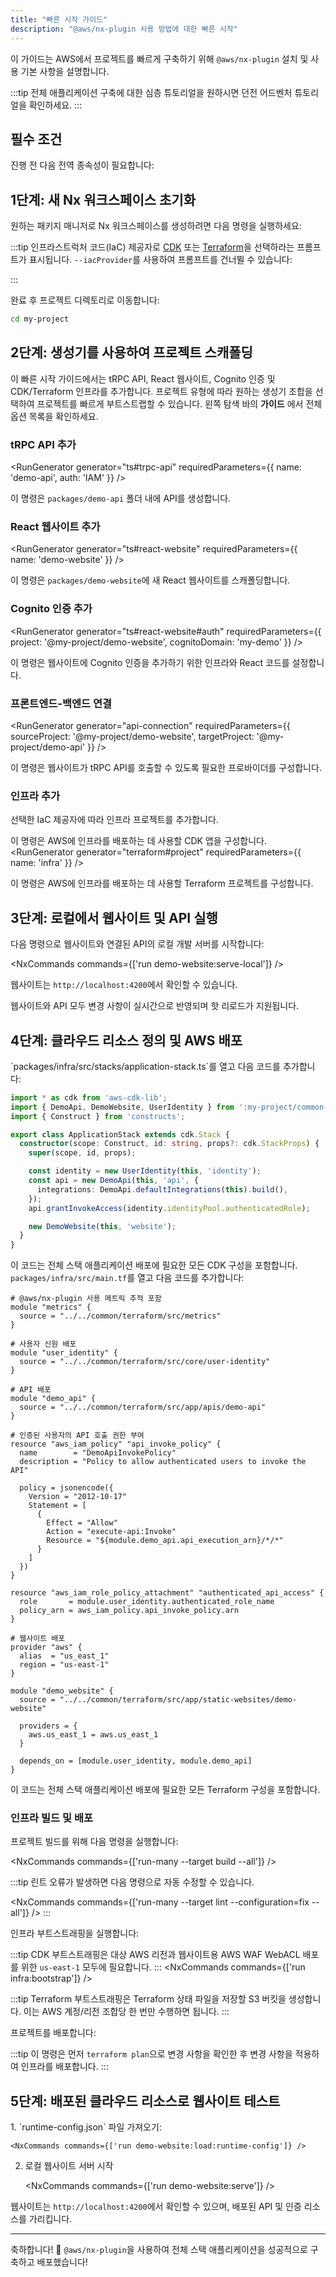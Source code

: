 ```yaml
---
title: "빠른 시작 가이드"
description: "@aws/nx-plugin 사용 방법에 대한 빠른 시작"
---
```





이 가이드는 AWS에서 프로젝트를 빠르게 구축하기 위해 `@aws/nx-plugin` 설치 및 사용 기본 사항을 설명합니다.

:::tip
전체 애플리케이션 구축에 대한 심층 튜토리얼을 원하시면 <Link path="get_started/tutorials/dungeon-game/overview">던전 어드벤처 튜토리얼</Link>을 확인하세요.
:::

## 필수 조건

진행 전 다음 전역 종속성이 필요합니다:

<Snippet name="prerequisites" />

## 1단계: 새 Nx 워크스페이스 초기화

원하는 패키지 매니저로 Nx 워크스페이스를 생성하려면 다음 명령을 실행하세요:

<CreateNxWorkspaceCommand workspace="my-project" />

:::tip
인프라스트럭처 코드(IaC) 제공자로 [CDK](https://docs.aws.amazon.com/cdk/) 또는 [Terraform](https://developer.hashicorp.com/terraform)을 선택하라는 프롬프트가 표시됩니다. `--iacProvider`를 사용하여 프롬프트를 건너뛸 수 있습니다:

<Infrastructure>
<Fragment slot="cdk">
<CreateNxWorkspaceCommand workspace="my-project" iacProvider="CDK" />
</Fragment>
<Fragment slot="terraform">
<CreateNxWorkspaceCommand workspace="my-project" iacProvider="Terraform" />
</Fragment>
</Infrastructure>
:::

완료 후 프로젝트 디렉토리로 이동합니다:

```sh
cd my-project
```

## 2단계: 생성기를 사용하여 프로젝트 스캐폴딩

이 빠른 시작 가이드에서는 tRPC API, React 웹사이트, Cognito 인증 및 CDK/Terraform 인프라를 추가합니다. 프로젝트 유형에 따라 원하는 생성기 조합을 선택하여 프로젝트를 빠르게 부트스트랩할 수 있습니다. 왼쪽 탐색 바의 __가이드__ 에서 전체 옵션 목록을 확인하세요.

### tRPC API 추가

<RunGenerator generator="ts#trpc-api" requiredParameters={{ name: 'demo-api', auth: 'IAM' }} />

이 명령은 `packages/demo-api` 폴더 내에 API를 생성합니다.

### React 웹사이트 추가

<RunGenerator generator="ts#react-website" requiredParameters={{ name: 'demo-website' }} />

이 명령은 `packages/demo-website`에 새 React 웹사이트를 스캐폴딩합니다.

### Cognito 인증 추가

<RunGenerator generator="ts#react-website#auth" requiredParameters={{ project: '@my-project/demo-website', cognitoDomain: 'my-demo' }} />

이 명령은 웹사이트에 Cognito 인증을 추가하기 위한 인프라와 React 코드를 설정합니다.

### 프론트엔드-백엔드 연결

<RunGenerator generator="api-connection" requiredParameters={{ sourceProject: '@my-project/demo-website', targetProject: '@my-project/demo-api' }} />

이 명령은 웹사이트가 tRPC API를 호출할 수 있도록 필요한 프로바이더를 구성합니다.

### 인프라 추가

선택한 IaC 제공자에 따라 인프라 프로젝트를 추가합니다.

<Infrastructure>
<Fragment slot="cdk">
<RunGenerator generator="ts#infra" requiredParameters={{ name: 'infra' }} />

이 명령은 AWS에 인프라를 배포하는 데 사용할 CDK 앱을 구성합니다.
</Fragment>
<Fragment slot="terraform">
<RunGenerator generator="terraform#project" requiredParameters={{ name: 'infra' }} />

이 명령은 AWS에 인프라를 배포하는 데 사용할 Terraform 프로젝트를 구성합니다.
</Fragment>
</Infrastructure>

## 3단계: 로컬에서 웹사이트 및 API 실행

다음 명령으로 웹사이트와 연결된 API의 로컬 개발 서버를 시작합니다:

<NxCommands commands={['run demo-website:serve-local']} />

웹사이트는 `http://localhost:4200`에서 확인할 수 있습니다.

웹사이트와 API 모두 변경 사항이 실시간으로 반영되며 핫 리로드가 지원됩니다.

## 4단계: 클라우드 리소스 정의 및 AWS 배포

<Infrastructure>
<Fragment slot="cdk">
`packages/infra/src/stacks/application-stack.ts`를 열고 다음 코드를 추가합니다:

```typescript
import * as cdk from 'aws-cdk-lib';
import { DemoApi, DemoWebsite, UserIdentity } from ':my-project/common-constructs';
import { Construct } from 'constructs';

export class ApplicationStack extends cdk.Stack {
  constructor(scope: Construct, id: string, props?: cdk.StackProps) {
    super(scope, id, props);

    const identity = new UserIdentity(this, 'identity');
    const api = new DemoApi(this, 'api', {
      integrations: DemoApi.defaultIntegrations(this).build(),
    });
    api.grantInvokeAccess(identity.identityPool.authenticatedRole);

    new DemoWebsite(this, 'website');
  }
}
```

이 코드는 전체 스택 애플리케이션 배포에 필요한 모든 CDK 구성을 포함합니다.
</Fragment>
<Fragment slot="terraform">
`packages/infra/src/main.tf`를 열고 다음 코드를 추가합니다:

```hcl
# @aws/nx-plugin 사용 메트릭 추적 포함
module "metrics" {
  source = "../../common/terraform/src/metrics"
}

# 사용자 신원 배포
module "user_identity" {
  source = "../../common/terraform/src/core/user-identity"
}

# API 배포
module "demo_api" {
  source = "../../common/terraform/src/app/apis/demo-api"
}

# 인증된 사용자의 API 호출 권한 부여
resource "aws_iam_policy" "api_invoke_policy" {
  name        = "DemoApiInvokePolicy"
  description = "Policy to allow authenticated users to invoke the API"

  policy = jsonencode({
    Version = "2012-10-17"
    Statement = [
      {
        Effect = "Allow"
        Action = "execute-api:Invoke"
        Resource = "${module.demo_api.api_execution_arn}/*/*"
      }
    ]
  })
}

resource "aws_iam_role_policy_attachment" "authenticated_api_access" {
  role       = module.user_identity.authenticated_role_name
  policy_arn = aws_iam_policy.api_invoke_policy.arn
}

# 웹사이트 배포
provider "aws" {
  alias  = "us_east_1"
  region = "us-east-1"
}

module "demo_website" {
  source = "../../common/terraform/src/app/static-websites/demo-website"

  providers = {
    aws.us_east_1 = aws.us_east_1
  }

  depends_on = [module.user_identity, module.demo_api]
}
```

이 코드는 전체 스택 애플리케이션 배포에 필요한 모든 Terraform 구성을 포함합니다.
</Fragment>
</Infrastructure>

### 인프라 빌드 및 배포

프로젝트 빌드를 위해 다음 명령을 실행합니다:

<NxCommands commands={['run-many --target build --all']} />

:::tip
린트 오류가 발생하면 다음 명령으로 자동 수정할 수 있습니다.

<NxCommands commands={['run-many --target lint --configuration=fix --all']} />
:::

인프라 부트스트래핑을 실행합니다:

<Infrastructure>
<Fragment slot="cdk">
<NxCommands commands={['run infra:bootstrap']} />

:::tip
CDK 부트스트래핑은 대상 AWS 리전과 웹사이트용 AWS WAF WebACL 배포를 위한 `us-east-1` 모두에 필요합니다.
:::
</Fragment>
<Fragment slot="terraform">
<NxCommands commands={['run infra:bootstrap']} />

:::tip
Terraform 부트스트래핑은 Terraform 상태 파일을 저장할 S3 버킷을 생성합니다. 이는 AWS 계정/리전 조합당 한 번만 수행하면 됩니다.
:::
</Fragment>
</Infrastructure>

프로젝트를 배포합니다:

<Infrastructure>
<Fragment slot="cdk">
<NxCommands commands={['run infra:deploy my-project-sandbox/*']} />
</Fragment>
<Fragment slot="terraform">
<NxCommands commands={['run infra:apply']} />

:::tip
이 명령은 먼저 `terraform plan`으로 변경 사항을 확인한 후 변경 사항을 적용하여 인프라를 배포합니다.
:::
</Fragment>
</Infrastructure>

## 5단계: 배포된 클라우드 리소스로 웹사이트 테스트

<Steps>
1. `runtime-config.json` 파일 가져오기:

    <NxCommands commands={['run demo-website:load:runtime-config']} />

2. 로컬 웹사이트 서버 시작

    <NxCommands commands={['run demo-website:serve']} />
</Steps>

웹사이트는 `http://localhost:4200`에서 확인할 수 있으며, 배포된 API 및 인증 리소스를 가리킵니다.

---

축하합니다! 🎉 `@aws/nx-plugin`을 사용하여 전체 스택 애플리케이션을 성공적으로 구축하고 배포했습니다!